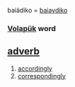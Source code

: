 baiädiko = [[baiaydiko]] 
=== [[Volapük]] word === 
== [[adverb]] == 
# [[accordingly]]
# [[correspondingly]]